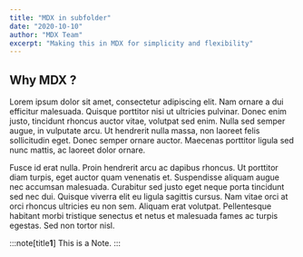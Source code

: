 ```yaml
---
title: "MDX in subfolder"
date: "2020-10-10"
author: "MDX Team"
excerpt: "Making this in MDX for simplicity and flexibility"
---
```


## Why MDX ?

Lorem ipsum dolor sit amet, consectetur adipiscing elit. Nam ornare a dui efficitur malesuada. Quisque porttitor nisi ut ultricies pulvinar. Donec enim justo, tincidunt rhoncus auctor vitae, volutpat sed enim. Nulla sed semper augue, in vulputate arcu. Ut hendrerit nulla massa, non laoreet felis sollicitudin eget. Donec semper ornare auctor. Maecenas porttitor ligula sed nunc mattis, ac laoreet dolor ornare.

Fusce id erat nulla. Proin hendrerit arcu ac dapibus rhoncus. Ut porttitor diam turpis, eget auctor quam venenatis et. Suspendisse aliquam augue nec accumsan malesuada. Curabitur sed justo eget neque porta tincidunt sed nec dui. Quisque viverra elit eu ligula sagittis cursus. Nam vitae orci at orci rhoncus ultricies eu non sem. Aliquam erat volutpat. Pellentesque habitant morbi tristique senectus et netus et malesuada fames ac turpis egestas. Sed non tortor nisl.

:::note[title**1**]
This is a Note.
:::